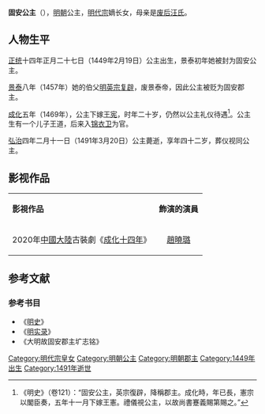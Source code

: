 {{Otheruses|subject=[[明代宗|明代宗]]之女固安公主|other=[[唐代|唐代]]'''固安公主'''|固安公主 (唐朝)}}
{{東亞女性歷史人物
|名稱=固安公主
|身份=明朝公主
|畫像=
|說明=
|姓=朱
|名=
|封爵=[[公主|公主]]{{to}}[[郡主|郡主]]
|位號=
|封號=固安公主{{to}}固安郡主
|出生年={{Birth date|1449|2|19}}
|逝世年={{Death date and age|1491|3|20|1449|2|19}}
|夫=[[王宪_(驸马)|王宪]]
|子=王道
|墳墓=[[北京|北京]][[翠微山|翠微山]]
|父親=[[明代宗|明代宗]]
|同胞姊妹=朱氏
|母親=[[孝淵景皇后|孝淵景皇后]]
}}
'''固安公主'''（{{bd|1449年|2月19日|1491年|3月20日|catIdx=Z朱}}），[[明朝|明朝]]公主，[[明代宗|明代宗]]嫡长女，母亲是[[孝淵景皇后|废后汪氏]]。

==人物生平==
[[正统_(年号)|正统]]十四年正月二十七日（1449年2月19日）公主出生，景泰初年她被封为固安公主。

[[景泰_(明朝)|景泰]]八年（1457年）她的伯父[[明英宗|明英宗]][[夺门之变|复辟]]，废景泰帝，因此公主被贬为固安郡主。

[[成化|成化]]五年（1469年），公主下嫁[[王宪_(驸马)|王宪]]，时年二十岁，仍然以公主礼仪待遇<ref>《明史》（卷121）：“固安公主，英宗復辟，降稱郡主。成化時，年已長，憲宗以閣臣奏，五年十一月下嫁王憲。禮儀視公主，以故尚書蹇義賜第賜之。”</ref>。公主生有一个儿子王道，后来入[[锦衣卫|锦衣卫]]为官。

[[弘治|弘治]]四年二月十一日（1491年3月20日）公主薨逝，享年四十二岁，葬仪视同公主。

==影视作品==
{| class="wikitable" style="width:70%;"
|-  style="background:cornflowerblue; color:white; text-align:center;"
|'''影視作品'''||'''飾演的演員'''
|-
| style="text-align:center;"|2020年[[中國大陸|中國大陸]]古裝劇《[[成化十四年_(電視劇)|成化十四年]]》||style="text-align:center;"|[[趙曉璐|趙曉璐]] 
|}

==参考文献==
{{Reflist}}
===参考书目===
*《[[明史|明史]]》
*《[[明实录|明实录]]》
*《大明故固安郡主圹志铭》
[[Category:明代宗皇女|Category:明代宗皇女]]
[[Category:明朝公主|Category:明朝公主]]
[[Category:明朝郡主|Category:明朝郡主]]
[[Category:1449年出生|Category:1449年出生]]
[[Category:1491年逝世|Category:1491年逝世]]
{{明朝人物小作品}}